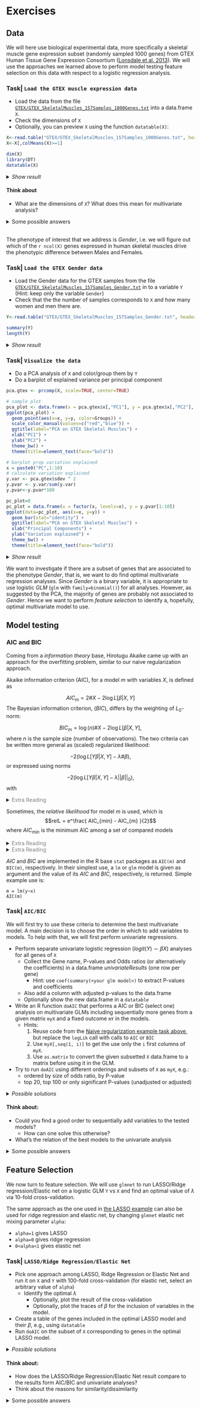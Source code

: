 
# Exercises

## Data

We will here use biological experimental data, more specifically a skeletal muscle gene expression subset (randomly sampled 1000 genes) from GTEX Human Tissue Gene Expression Consortium ([Lonsdale et al. 2013](https://www.nature.com/articles/ng.2653)). We will use the approaches we learned above to perform model testing feature selection on this data with respect to a logistic regression analysis.

### Task| `Load the GTEX muscle expression data`

* Load the data from the file [`GTEX/GTEX_SkeletalMuscles_157Samples_1000Genes.txt`](GTEX/GTEX_SkeletalMuscles_157Samples_1000Genes.txt) into a data.frame `X`. 
* Check the dimensions of `X` 
* Optionally, you can preview `X` using the function `datatable(X)`:

```r
X<-read.table("GTEX/GTEX_SkeletalMuscles_157Samples_1000Genes.txt", header=TRUE, row.names=1, check.names=FALSE, sep="\t")
X<-X[,colMeans(X)>=1]

dim(X)
library(DT)
datatable(X)
```

<details>
<summary> *Show result*</summary>
```r
X<-read.table("GTEX/GTEX_SkeletalMuscles_157Samples_1000Genes.txt", header=TRUE, row.names=1, check.names=FALSE, sep="\t")
X<-X[,colMeans(X)>=1]

dim(X)
library(DT)
datatable(X)
```
</details>

#### Think about
* What are the dimensions of `X`? What does this mean for multivariate analysis?

<details>
<summary> Some possible answers </summary>
<h4>Some possible answers</h4>
* We can see that the gene expression data set includes p = `r ncol(X)` expressed genes (features) and n = `r nrow(X)` samples, i.e., there are more variables than samples (p >> n). 
* We do not have power to estimate a multivariate model including all variables; we need to do feature selection.

***
</details>

<br>
The phenotype of interest that we address is *Gender*, i.e. we will figure out which of the `r ncol(X)` genes expressed in human skeletal muscles drive the phenotypic difference between Males and Females. 

### Task| `Load the GTEX Gender data`

* Load the Gender data for the GTEX samples from the file [`GTEX/GTEX_SkeletalMuscles_157Samples_Gender.txt`](GTEX/GTEX_SkeletalMuscles_157Samples_Gender.txt) in to a variable `Y` (Hint: keep only the variable `Gender`)
* Check that the the number of samples corresponds to `X` and how many women and men there are.

```r
Y<-read.table("GTEX/GTEX_SkeletalMuscles_157Samples_Gender.txt", header=TRUE, sep="\t", stringsAsFactors=TRUE)$GENDER

summary(Y)
length(Y)
```

<details>
<summary> *Show result*</summary>
```r
Y<-read.table("GTEX/GTEX_SkeletalMuscles_157Samples_Gender.txt", header=TRUE, sep="\t", stringsAsFactors=TRUE)$GENDER

summary(Y)
length(Y)
```
The samples includes 99 Males and 58 Females, it is not perfectly balanced but still not too bad. 
</details>

### Task| `Visualize the data`
* Do a PCA analysis of `X` and color/group them by `Y`
* Do a barplot of explained variance per principal component

```r
pca.gtex <- prcomp(X, scale=TRUE, center=TRUE)

# sample plot
pca_plot <- data.frame(x = pca.gtex$x[,"PC1"], y = pca.gtex$x[,"PC2"], Groups = Y)
ggplot(pca_plot) +
  geom_point(aes(x=x, y=y, color=Groups)) +
  scale_color_manual(values=c("red","blue")) +
  ggtitle(label="PCA on GTEX Skeletal Muscles") +
  xlab("PC1") +
  ylab("PC2") +
  theme_bw() +
  theme(title=element_text(face="bold")) 

# barplot prop variation explained
x = paste0("PC",1:10)
# calculate variation explained
y.var <- pca.gtex$sdev ^ 2
y.pvar <- y.var/sum(y.var)
y.pvar<-y.pvar*100

pc_plot=0
pc_plot = data.frame(x = factor(x, levels=x), y = y.pvar[1:10])
ggplot(data=pc_plot, aes(x=x, y=y)) +
  geom_bar(stat="identity") +
  ggtitle(label="PCA on GTEX Skeletal Muscles") +
  xlab("Principal Components") +
  ylab("Variation explained") +
  theme_bw() +
  theme(title=element_text(face="bold")) 

```
<details>
<summary> *Show result*</summary>
```r
## TODO: Adjust this so that it fit what they learnt from Paya
pca.gtex <- prcomp(X, scale=FALSE, center=TRUE)

# sample plot
pca_plot <- data.frame(x = pca.gtex$x[,"PC1"], y = pca.gtex$x[,"PC2"], Groups = Y)
ggplot(pca_plot) +
  geom_point(aes(x=x, y=y, color=Groups)) +
  scale_color_manual(values=c("red","blue")) +
  ggtitle(label="PCA on GTEX Skeletal Muscles") +
  xlab("PC1") +
  ylab("PC2") +
  theme_bw() +
  theme(title=element_text(face="bold")) 

# calculate variation explained
y.var <- pca.gtex$sdev ^ 2
y.pvar <- y.var/sum(y.var)
y.pvar<-y.pvar*100
# barplot prop variation explained
x = paste0("PC",1:10)
y = y.pvar[1:10]

pc_plot=0
pc_plot = data.frame(x = factor(x, levels=x), y = y)
ggplot(data=pc_plot, aes(x=x, y=y)) +
  geom_bar(stat="identity") +
  ggtitle(label="PCA on GTEX Skeletal Muscles") +
  xlab("Principal Components") +
  ylab("Variation explained") +
  theme_bw() +
  theme(title=element_text(face="bold")) 

```


The PCA plot demonstrates that there is a lot of variation between samples with respect to both PC1 and PC2, but there is no clear segregation of Males and Females based on their skeletal muscle gene expression data.

***
</details>

We want to investigate if there are a subset of genes that are associated to the phenotype *Gender*, that is, we want to do find optimal multivariate regression analyses. 
Since *Gender* is a binary variable, it is appropriate to use logistic *GLM* (`glm` with `family=binomial()`) for all analyses.
However, as suggested by the PCA, the majority of genes are probably not associated to *Gender*. Hence we want to perform *feature selection* to identify a, hopefully, optimal multivariate model to use. 


## Model testing

###  AIC and BIC


Coming from a _information theory_ base, Hirotugu Akaike came up with an approach for the overfitting problem, similar to our naive regularization approach.

Akaike information criterion (AIC), for a model $m$ with variables $X$, is defined as

  $$AIC_m = 2\# X - 2\log L[{\beta}|X,Y]$$
The Bayesian information criterion, ($BIC$), differs by the weighting of $L_0$-norm:

 $$BIC_m = \log(n)\# X - 2\log L[{\beta}|X,Y],$$
where $n$ is the sample size (number of observations). The two criteria can be written more general as (scaled) regularized likelihood:

$$-2\left( \log L[Y\beta|X,Y] - \lambda \# \beta \right),$$
or expressed using norms

$$-2\left( \log L[Y\beta|X,Y] - \lambda ||\beta||_0\right),$$
with

\begin{eqnarray*}
\lambda &=& 
  \begin{cases}
    1&\textrm{for $AIC$}\\ 
    \frac{\log n}{2}&\textrm{for $BIC$}
  \end{cases}.
\end{eqnarray*}

<details>
<summary> <span style="color:gray">Extra Reading</span> </summary>

As mentioned before, we see that $AIC_m = -2 \left(\log L[{\beta}|X,Y] - \#X\right)$, i.e., $-2$ times the the simple $\log rL$, we just looked at in our first regularization example. Because of the multiplication with a negative factor, optimizing for AIC and BIC becomes a minimization problem.
***
</details>
 

Sometimes, the *relative likelihood* for model $m$ is used, which is
      $$relL = e^\frac{ AIC_{min} - AIC_{m} }{2}$$
where $AIC_{min}$ is the minimum AIC among a set of compared models
      
<details>
<summary> <span style="color:gray">Extra Reading</span> </summary>

* $relL$ can be interpreted as proportional to the probability that the model $m$ minimizes the information loss.
<!--       and can be interpreted as -->
<!-- $rL \propto Pr[m\textrm{ minimizes estimated information loss}]$. -->

   * Notice that,  
$$relL = \frac{ L[{\beta}_{m}|X_m,Y]}{ L[{\beta}_{min}|X_{min},Y]} \times e^{-\left(\#X_{m}-\#X_{min}\right)}$$

   we see that $rL$ can be viewed as a  likelihood ratio weighted by a function of the difference in number of $X$ variables.
* However, AIC are not limited to nested models

***
</details>


<details>
<summary> <span style="color:gray">Extra Reading</span> </summary>

From a information theory perspective, the difference in $AIC$ between two models is claimed to estimate the information lost by selecting the worse model.

***
</details>


$AIC$ and $BIC$ are implemented in the R base `stat` packages as `AIC(m)` and `BIC(m)`, respectively. In their simplest use, a `lm` or `glm` model is given as argument and the value of its $AIC$ and $BIC$, respectively, is returned.
Simple example use is:

```
m = lm(y~x)
AIC(m)
```

### Task| `AIC/BIC`

We will first try to use these criteria to determine the best multivariate model. A main decision is to choose the order in which to add variables to models. To help with that, we will first perform univariate regressions. 


* Perform separate univariate logistic regression ($logit(Y)\sim\beta X$) analyses for all genes of `X`
    - Collect the Gene name, P-values and Odds ratios (or alternatively the coefficients) in a data.frame *univariateResults* (one row per gene)
        - Hint: use `coef(summary(<your glm model>)` to extract P-values and coefficients
    - Also add a column with adjusted p-values to the data.frame
    - Optionally show the new data.frame in a `datatable`
* Write an R function `doAIC` that performs a AIC or BIC (select one) analysis on multivariate GLMs including sequentially more genes from a given matrix `myX` and a fixed outcome `mY` in the models.
    - Hints:
        1. Reuse code from the [Naive regularization example task above](#naive), but replace the `logLik` call with calls to `AIC` or `BIC`
        2. Use `myX[,seq(1, i)]` to get the use only the `i` first columns of `myX`.
        3. Use `as.matrix` to convert the given subsetted `X` data.frame to a matrix before using it in the GLM.
* Try to run `doAIC` using different orderings and subsets of `X` as `myX`, e.g.:
    - ordered by size of odds ratio, by P-value
    - top 20, top 100 or only significant P-values (unadjusted or adjusted)
    

<details>
<summary> *Possible solutions*</summary>
#### Univariate analysis
```r
coefs<-vector()
pvals<-vector()
a<-seq(from=0,to=dim(X)[2],by=100)
for(i in 1:dim(X)[2])
{
  model = glm(Y~X[,i], family=binomial)
  coefs=append(coefs, exp(coef(summary(model))[,1][2])) #
  pvals=append(pvals, coef(summary(model))[,4][2]) #
}
univariateResults<-data.frame(GENE=colnames(X), COEFFICIENTS=coefs, PVALUE=pvals)
univariateResults$FDR<-p.adjust(univariateResults$PVALUE,method="BH")
# Optional
datatable(univariateResults[order(-abs((1-univariateResults$PVALUE))),], rownames=FALSE) 
```

```r
coefs<-vector()
pvals<-vector()
a<-seq(from=0,to=dim(X)[2],by=100)
for(i in 1:dim(X)[2])
{
  model = glm(Y~X[,i], family=binomial)
  coefs=append(coefs, exp(coef(summary(model))[,1][2])) #
  pvals=append(pvals, coef(summary(model))[,4][2]) #
}
univariateResults<-data.frame(GENE=colnames(X), COEFFICIENTS=coefs, PVALUE=pvals)
univariateResults$FDR<-p.adjust(univariateResults$PVALUE,method="BH")
# Optionally uncomment
univariateResults[order(-abs((1-univariateResults$PVALUE))),]  %>%
  datatable(rownames=FALSE, 
            options = list(
              headerCallback = JS("function(thead) { $(thead).css('font-size', '75%');}")
              ))  %>%
  formatSignif(columns=c("COEFFICIENTS", "PVALUE","FDR"),digits=3) %>%
  formatStyle(columns = colnames(univariateResults), fontSize = '75%')

```


#### doAIC function

```r
library(stats)
coef<-vector()
pval<-vector()
a<-seq(from=0,to=dim(X)[2],by=100)

doAIC<-function(myX, myY){
  myX = as.matrix(myX)
  # dummyentry to be replaced
  aic=data.frame(models=0, aic=0, isAICmin="-") 
  for(i in seq(1,ncol(myX))){
    m <- glm(as.numeric(myY) ~ myX[,seq(1,i)]) #, family=binomial())
#    fit = AIC(m)
    fit = BIC(m)
    aic[i,] = list(paste0(i," first variables"), signif(fit,5), "-") 
  }
  minaic=min(aic$aic)
  aic$rl=format(exp((minaic-aic$aic)/2), digits=4)
  aic$isAICmin = ifelse(aic$aic==minaic,"Yes","-")
  
  print("Best model is:")
  print(aic[aic$isAICmin == "Yes",])
  names(aic) = colnames=c("Compared models","AIC","Minimum AIC","rL")

  # Table of all models
  aic %>%
    datatable(rownames=FALSE, 
              options = list(
                headerCallback = JS("function(thead) { $(thead).css('font-size', '75%');}")
              ))  %>%
    formatSignif(columns=c("AIC", "rL"),digits=3) %>%
    formatStyle(columns = colnames(aic), fontSize = '75%')
}
```

#### doAIC| `Sorted on *Odds ratio* -- top 20 genes`

```r
# Add variable according to their odds ratio in univariate logistic regression
# Use top 20 variables 
univariateResults<-univariateResults[order(-abs((1-univariateResults$COEFFICIENTS))),]
doAIC(X[, head(univariateResults$GENE,20)], Y)
```

#### doAIC| `Sorted on *Odds ratio* -- top 100 genes`

```r
# Add variable according to their odds ratio in univariate logistic regression
# Use top 100 variables 
univariateResults<-univariateResults[order(-abs((1-univariateResults$COEFFICIENTS))),]
doAIC(X[, head(univariateResults$GENE,100)], Y)
```

#### doAIC| `Sorted on *P-value* -- top 20 genes`

```r
univariateResults<-univariateResults[order(univariateResults$PVALUE),]
doAIC(X[, head(univariateResults$GENE,20)], Y)
```

#### doAIC| `Sorted on *P-value* -- top 100 genes`

```r
univariateResults<-univariateResults[order(univariateResults$PVALUE),]
doAIC(X[, head(univariateResults$GENE,100)], Y)
```

#### doAIC| `Only significant P-value -- Sorted on *P-value*`
```r
univariateResults<-univariateResults[order(univariateResults$PVALUE),]
doAIC(X[,univariateResults[univariateResults$PVALUE <= 0.05, "GENE"]], Y)
```

#### doAIC| `Only significant P-value -- Sorted on *Odds ratio*`
```r
univariateResults<-univariateResults[order(-abs((1-univariateResults$COEFFICIENTS))),]
doAIC(X[,univariateResults[univariateResults$PVALUE <= 0.05, "GENE"]], Y)
```

#### doAICX| `Only significant adjusted p-value (FDR) -- Sorted on *Odds ratio*`

```r
univariateResults<-univariateResults[order(-abs((1-univariateResults$COEFFICIENTS))),]
doAIC(X[,univariateResults[univariateResults$FDR <= 0.05, "GENE"]], Y)
```

***

</details>

#### Think about:

* Could you find a good order to sequentially add variables to the tested models?
  - How can one solve this otherwise?
* What's the relation of the best models to the univariate analysis

<details>
<summary> Some possible answers </summary>
<h4>Some possible answers</h4>

* It seems very difficult to outline a general approach to sequentially design that works (i.e., finds a minimal model that optimizes AIC)  "out-of-the-box for" for all cases.
  - Possible other solutions:
      - Naive clever: run several variants as above and try to manually hand-pick the most likely  variables based on substantial AIC changes when added... difficult!
      - Clever step-wise addition: Select the most significant univariate model, take its residuals and use as a new phenotype in a second round of univariate analyses, compare AIC to the previous round, iterate!
      - Raw force: Create models for all possible combinations of variables in `X`, find the model among these that maximises AIC.
* The univariate analyses comprised only one model with a significant adjusted P-value, while our AIC analysis suggest that there may exist multivariate models that has lower AIC
  - What could be the reason for this?
      + The penalty of multiple testing.

***
</details>

## Feature Selection

We now turn to feature selection.  We will use `glmnet` to run LASSO/Ridge regression/Elastic net on a logistic GLM `Y` vs `X` and find an optimal value of $\lambda$ via 10-fold cross-validation. 

The same approach as the one used in [the LASSO example](#lasso) can also be used for ridge regression and elastic net, by changing `glmnet` elastic net mixing parameter `alpha`:

- `alpha=1` gives LASSO
- `alpha=0` gives ridge regression
- `0<alpha<1` gives elastic net

### Task| `LASSO/Ridge Regression/Elastic Net`

* Pick one approach among LASSO, Ridge Regression or Elastic Net and run it  on `X` and `Y` with 100-fold cross-validation (for elastic net, select an arbitrary value of `alpha`)
  - Identify the optimal $\lambda$
      - Optionally, plot the result of the cross-validation
      - Optionally, plot the traces of $\beta$ for the inclusion of variables in the model.
* Create a table of the genes included in the optimal LASSO model and their $\beta$, e.g., using `datatable`
* Run `doAIC` on the subset of `X` corresponding to genes in the optimal LASSO model.

<details>
<summary> *Possible solutions*</summary>

#### Example using Lasso and optimal lambda
```r
library(glmnet)
par(mfrow=c(1,2))
# run lasso (alpha=1) for linear model (family=binomial)
#alpha = 1 #LASSO
#alpha = 0 # Ridge regression
alpha = 0.75 # Elastic net, arbitrary value alpha, would be optimized in a real analysis
cvglm=cv.glmnet(as.matrix(X),Y, family=binomial(), alpha=alpha, standardize=T, nfolds=10)

plot(cvglm)
plot(cvglm$glmnet.fit, xvar="lambda",label=T)
minlambda=cvglm$lambda.min
print(paste0("min lambda (logged) = ", signif(minlambda, 3), " (", signif(log(minlambda), 3), ")"))
```

#### Feature selection
Once we know the optimal $\lambda$, we can display the names of the most informative features selected by LASSO for that optimal $\lambda$.

```r
genes<-colnames(X)[unlist(predict(cvglm, s = "lambda.min", type = "nonzero"))]
betas= data.frame(genes = genes, 
                  betas=unlist(coef(cvglm, s="lambda.min")[genes,]))
betas<-betas[order(-abs(betas$betas)), ]
betas %>%
  datatable(rownames=FALSE, 
            options = list(
              headerCallback = JS("function(thead) { $(thead).css('font-size', '75%');}")
            ))  %>%
  formatSignif(columns=c("betas"),digits=3) %>%
  formatStyle(columns = colnames(betas), fontSize = '75%')
```

```r
genes<-colnames(X)[unlist(predict(cvglm, s = "lambda.min", type = "nonzero"))]
betas= data.frame(genes = genes, 
                  betas=unlist(coef(cvglm, s="lambda.min")[genes,]))
betas<-betas[order(-abs(betas$betas)), ]

betas %>%
  datatable(rownames=FALSE, 
            options = list(
              headerCallback = JS("function(thead) { $(thead).css('font-size', '75%');}")
            ))  %>%
  formatSignif(columns=c("betas"),digits=3) %>%
  formatStyle(columns = colnames(betas), fontSize = '75%')

```

#### AIC of best model

For simplicity, just use your `doAIX` function
```r
doAIC(X[,genes], Y)
```
</details>

#### Think about:
* How does the LASSO/Ridge Regression/Elastic Net result compare to the results form AIC/BIC and univariate analyses?
* Think about the reasons for similarity/dissimilarity

<details>
<summary> Some possible answers </summary>
<h4>Some possible answers</h4>

* The features selected by LASSO/Ridge Regression/Elastic Net includes the gene from the univariate approach, but also several others
  - This is often the case in practice 
  - Multiple test correction reduces the power of the univariate approach
* The optimal LASSO model is different from those obtained from the various AIC/BIC approach (most likely:); moreover, the optimal LASSO model has a lower AIC/BIC than those investigated in the AIC/BIC approach (most likely)
* The optimal Ridge Regression model may contain many variables, much more than LASSO, and maybe also than the the best AIC/BIC model. This is because Ridge Regression tend to give unimportant variables very low, but still non-zero $beta$ and is therefore, less effective for feature selection.
* The optimal Elastic Net model will depend on the arbitrarily chosen values of `alpha`, but will somewhere in between LASSO and Ridge Regression
  - In general, unless we test all models corresponding all possible combinatorial subsets of variables or apply some clever search algorithm (similar to the one LASSO uses), we are unlikely to find the optimal model using AIC/BIC.
     - Even then, we might get different answers, because the regularization applied in AIC/BIC and LASSO are different.
  - When applied to the data with features selected by LASSO, `doAIC` choses a model that includes all variables -- this is in line with the notion that LASSO approximates $L_0$-based regularization well.
  - On the other hand, BIC penalization is more strict than AIC and, hence, BIC applied to the LASSo-selected data selects a model with fewer variables than LASSO.
      

</details>

<br><br><br>